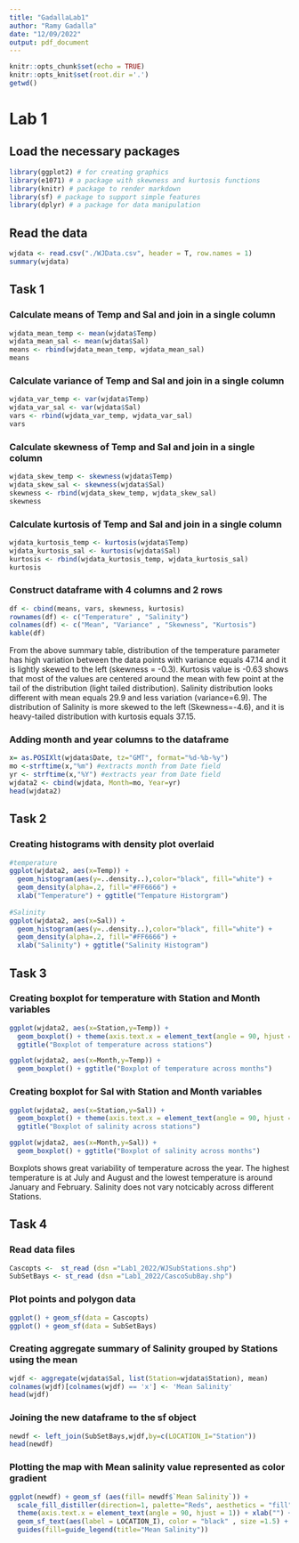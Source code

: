 ```yaml
---
title: "GadallaLab1"
author: "Ramy Gadalla"
date: "12/09/2022"
output: pdf_document
---
```


```r
knitr::opts_chunk$set(echo = TRUE)
knitr::opts_knit$set(root.dir ='.')
getwd()
```
# Lab 1
## Load the necessary packages
```r

library(ggplot2) # for creating graphics
library(e1071) # a package with skewness and kurtosis functions
library(knitr) # package to render markdown
library(sf) # package to support simple features
library(dplyr) # a package for data manipulation
```
## Read the data
```r
wjdata <- read.csv("./WJData.csv", header = T, row.names = 1)
summary(wjdata)
```

## Task 1
### Calculate means of Temp and Sal and join in a single column
```r
wjdata_mean_temp <- mean(wjdata$Temp)
wjdata_mean_sal <- mean(wjdata$Sal)
means <- rbind(wjdata_mean_temp, wjdata_mean_sal)
means
```
### Calculate variance of Temp and Sal and join in a single column
```r
wjdata_var_temp <- var(wjdata$Temp)
wjdata_var_sal <- var(wjdata$Sal)
vars <- rbind(wjdata_var_temp, wjdata_var_sal)
vars
```
### Calculate skewness of Temp and Sal and join in a single column
```r
wjdata_skew_temp <- skewness(wjdata$Temp)
wjdata_skew_sal <- skewness(wjdata$Sal)
skewness <- rbind(wjdata_skew_temp, wjdata_skew_sal)
skewness
```
### Calculate kurtosis of Temp and Sal and join in a single column
```r
wjdata_kurtosis_temp <- kurtosis(wjdata$Temp)
wjdata_kurtosis_sal <- kurtosis(wjdata$Sal)
kurtosis <- rbind(wjdata_kurtosis_temp, wjdata_kurtosis_sal)
kurtosis
```
### Construct dataframe with 4 columns and 2 rows
```r
df <- cbind(means, vars, skewness, kurtosis)
rownames(df) <- c("Temperature" , "Salinity")
colnames(df) <- c("Mean", "Variance" , "Skewness", "Kurtosis")
kable(df)
```

From the above summary table, distribution of the temperature parameter has high variation between the data points with variance equals 47.14 and it is lightly skewed to the left (skewness = -0.3). Kurtosis value is -0.63 shows that most of the values are centered around the mean with few point at the tail of the distribution (light tailed distribution). Salinity distribution looks different with mean equals 29.9 and less variation (variance=6.9). The distribution of Salinity is more skewed to the left (Skewness=-4.6), and it is heavy-tailed distribution with kurtosis equals 37.15.

### Adding month and year columns to the dataframe
```r
x= as.POSIXlt(wjdata$Date, tz="GMT", format="%d-%b-%y")
mo <-strftime(x,"%m") #extracts month from Date field 
yr <- strftime(x,"%Y") #extracts year from Date field
wjdata2 <- cbind(wjdata, Month=mo, Year=yr)
head(wjdata2)
```

## Task 2
### Creating histograms with density plot overlaid
```r
#temperature
ggplot(wjdata2, aes(x=Temp)) + 
  geom_histogram(aes(y=..density..),color="black", fill="white") +
  geom_density(alpha=.2, fill="#FF6666") +
  xlab("Temperature") + ggtitle("Tempature Historgram") 
  
#Salinity 
ggplot(wjdata2, aes(x=Sal)) + 
  geom_histogram(aes(y=..density..),color="black", fill="white") +
  geom_density(alpha=.2, fill="#FF6666") +
  xlab("Salinity") + ggtitle("Salinity Histogram") 
```

## Task 3
### Creating boxplot for temperature with Station and Month variables
```r
ggplot(wjdata2, aes(x=Station,y=Temp)) + 
  geom_boxplot() + theme(axis.text.x = element_text(angle = 90, hjust = 1)) +
  ggtitle("Boxplot of temperature across stations")

ggplot(wjdata2, aes(x=Month,y=Temp)) + 
  geom_boxplot() + ggtitle("Boxplot of temperature across months")

```

### Creating boxplot for Sal with Station and Month variables
```r
ggplot(wjdata2, aes(x=Station,y=Sal)) + 
  geom_boxplot() + theme(axis.text.x = element_text(angle = 90, hjust = 1)) +
  ggtitle("Boxplot of salinity across stations")

ggplot(wjdata2, aes(x=Month,y=Sal)) + 
  geom_boxplot() + ggtitle("Boxplot of salinity across months")
```

Boxplots shows great variability of temperature across the year. The highest temperature is at July and August and the lowest temperature is around January and February. Salinity does not vary notcicably across different Stations. 


## Task 4
### Read data files
```r
Cascopts <-  st_read (dsn ="Lab1_2022/WJSubStations.shp")
SubSetBays <- st_read (dsn ="Lab1_2022/CascoSubBay.shp")
```

### Plot points and polygon data
```r
ggplot() + geom_sf(data = Cascopts)
ggplot() + geom_sf(data = SubSetBays)
```


### Creating aggregate summary of Salinity grouped by Stations using the mean
```r
wjdf <- aggregate(wjdata$Sal, list(Station=wjdata$Station), mean)
colnames(wjdf)[colnames(wjdf) == 'x'] <- 'Mean Salinity'
head(wjdf)
```

### Joining the new dataframe to the sf object
```r
newdf <- left_join(SubSetBays,wjdf,by=c(LOCATION_I="Station"))
head(newdf)
```

### Plotting the map with Mean salinity value represented as color gradient
```r
ggplot(newdf) + geom_sf (aes(fill= newdf$`Mean Salinity`)) +
  scale_fill_distiller(direction=1, palette="Reds", aesthetics = "fill") +
  theme(axis.text.x = element_text(angle = 90, hjust = 1)) + xlab("") + ylab("") +
  geom_sf_text(aes(label = LOCATION_I), color = "black" , size =1.5) +
  guides(fill=guide_legend(title="Mean Salinity")) 
```

